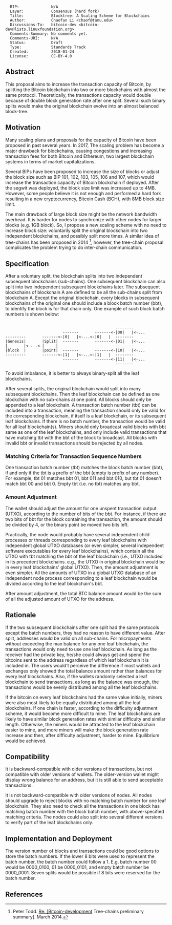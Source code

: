 <pre>
  BIP:              N/A
  Layer:            Consensus (hard fork)
  Title:            Blocktree: A Scaling Scheme for Blockchains
  Author:           Chaofan Li <chaof@tamu.edu>
  Discussions-To:   bitcoin-dev <bitcoin-dev@lists.linuxfoundation.org>
  Comments-Summary: No comments yet.
  Comments-URI:     N/A
  Status:           Draft
  Type:             Standards Track
  Created:          2018-01-24
  License:          CC-BY-4.0
</pre>

==Abstract==
This proposal aims to increase the transaction capacity of Bitcoin, by splitting the Bitcoin blockchain into two or more blockchains with almost the same protocol. Theoretically, the transactions capacity would double because of double block generation rate after one split. Several such binary splits would make the original blockchain evolve into an almost balanced block-tree.
==Motivation==
Many scaling plans and proposals for the capacity of Bitcoin have been proposed in past several years. In 2017, The scaling problem has become a major drawback for blockchains, causing congestions and increasing transaction fees for both Bitcoin and Ethereum, two largest blockchain systems in terms of market capitalizations.

Several BIPs have been proposed to increase the size of blocks or adjust the block size such as BIP 101, 102, 103, 105, 106 and 107, which would increase the transaction capacity of Bitcoin blockchain if deployed. After the segwit was deployed, the block size limit was increased  up to 4MB. However, some people believe it is not enough and performed a hard fork resulting in a new cryptocurrency, Bitcoin Cash (BCH), with 8MB block size limit. 

The main drawback of large block size might be the network bandwidth overhead. It is harder for nodes to synchronize with other nodes for larger blocks (e.g. 1GB block). So, I propose a new scaling scheme with no need to increase block size: voluntarily split the original blockchain into two independent blockchains, and possibly split more times. A similar idea of tree-chains has been proposed in 2014 <ref name="treechain">Peter Todd. [http://diyhpl.us/~bryan/papers2/bitcoin/tree-chains-preliminary.pdf Re: [Bitcoin-development] Tree-chains preliminary summary]. March 2014.</ref>, however, the tree-chain proposal complicates the problem trying to do inter-chain communication.
==Specification==
After a voluntary split, the blockchain splits into two independent subsequent blockchains (sub-chains). One subsequent blockchain can also split into two independent subsequent blockchains later. The subsequent blockchains of blockchain A are defined to be all the sub-chains split from blockchain A. Except the original blockchain, every blocks in subsequent blockchains of the original one should include a block batch number (bbt), to identify the block is for that chain only. One example of such block batch numbers is shown below:
<pre>                               
                                                --------
                         -------       -------<-|00|   |<-... 
---------       -------<-|0|   |<-...<-|0|   |  --------  
|Genesis|       |Split|  -------       -------<-|01|   |<-...
|       |<-...<-|     |                         --------
|block  |       |point|  -------       -------<-|10|   |<-...
---------       -------<-|1|   |<-...<-|1|   |  --------
                         -------       -------<-|11|   |<-...
                                                --------
</pre>
To avoid imbalance, it is better to always binary-split all the leaf blockchains.

After several splits, the original blockchain would split into many subsequent blockchains. Then the leaf blockchain can be defined as one blockchain with no sub-chains at one point. All blocks should only be appended to a leaf blockchain. A transaction batch number (tbt) can be included into a transaction, meaning the transaction should only be valid for the corresponding blockchain, if itself is a leaf blockchain, or its subsequent leaf blockchains. If there is no batch number, the transaction would be valid for all leaf blockchain(s). Miners should only broadcast valid blocks with bbt same as one of the leaf blockchains, and only include valid transactions that have matching tbt with the bbt of the block to broadcast. All blocks with invalid bbt or invalid transactions should be rejected by all nodes.

===Matching Criteria for Transaction Sequence Numbers===
One transaction batch number (tbt) matches the block batch number (bbt), if and only if the tbt is a prefix of the bbt (empty is prefix of any number). For example, tbt 01 matches bbt 01, bbt 011 and bbt 010, but tbt 01 doesn't match bbt 00 and bbt 0. Empty tbt (i.e. no tbt) matches any bbt. 
===Amount Adjustment===
The wallet should adjust the amount for one unspent transaction output (UTXO), according to the number of bits of the bbt. For instance, if there are two bits of bbt for the block containing the transaction, the amount should be divided by 4, or the binary point be moved two bits left.  

Practically, the node would probably have several independent child processes or threads  corresponding to every leaf blockchains with independent global UTXO databases (or even simpler, several independent software executables for every leaf blockchains), which contain all the UTXO with tbt matching the bbt of the leaf blockchain (i.e., UTXO included in its precedent blockchains. e.g., the UTXO in original blockchain would be in every leaf blockchains' global UTXO). Then, the amount adjustment is even simpler. All the amounts of UTXO in a global UTXO database of an independent node process corresponding to a leaf blockchain would be divided according to the leaf blockchain's bbt.

After amount adjustment, the total BTC balance amount would be the sum of all the adjusted amount of UTXO for the address.
==Rationale==
If the two subsequent blockchains after one split had the same protocols except the batch numbers, they had no reason to have different value. After split, addresses would be valid on all sub-chains. For micropayments without exceeding the max balance for any one leaf blockchain, the transactions would only need to use one leaf blockchain. As long as the receiver had the private key, he/she could always get and spend the bitcoins sent to the address regardless of which leaf blockchain it is included in. The users would't perceive the difference if most wallets and exchanges only showed the total balance amount rather than balances for every leaf blockchains. Also, if the wallets randomly selected a leaf blockchain to send transactions, as long as the balance was enough, the transactions would be evenly distributed among all the leaf blockchains.

If the bitcoin on every leaf blockchains had the same value initially, miners were also most likely to be  equally distributed among all the leaf blockchains. If one chain is faster, according to the difficulty adjustment scheme, it would become more difficult to mine. The leaf blockchains are likely to have similar block generation rates with similar difficulty and similar length. Otherwise, the miners would be attracted to the leaf blockchain easier to mine, and more miners will make the block generation rate increase and then, after difficulty adjustment, harder to mine. Equilibrium would be achieved.


==Compatibility==
It is backward-compatible with older versions of transactions, but not compatible with older versions of wallets. The older-version wallet might display wrong balance for an address, but it is still able to send acceptable transactions.

It is not backward-compatible with older versions of nodes. All nodes should upgrade to reject blocks with no matching batch number for one leaf blockchain. They also need to check all the transactions in one block has matching batch number with the block batch number, with above-specified matching criteria. The nodes could also split into several different versions to verify part of the leaf blockchains only.

==Implementation and Deployment==
The version number of blocks and transactions could be good options to store the batch numbers. If the lower 8 bits were used to represent the batch number, the batch number could follow a 1. E.g. batch number 00 would be 0000_0100, 01 be 0000_0101, and empty batch number be 0000_0001. Seven splits would be possible if 8 bits were reserved for the batch number.
==References==
<references />
